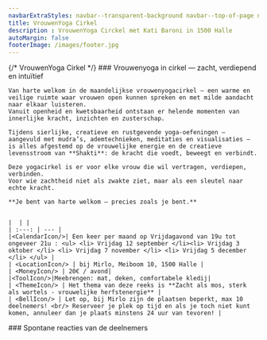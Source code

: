 ```yaml
---
navbarExtraStyles: navbar--transparent-background navbar--top-of-page navbar--dark
title: VrouwenYoga Cirkel
description : VrouwenYoga Circkel met Kati Baroni in 1500 Halle
autoMargin: false
footerImage: /images/footer.jpg
---
```


<Section className="section--auto-margin pb-3">
  <ContentWithBackground src="/images/lessons/vrouwenyogacirkel.jpg" className="vh-50 w-100">
    {/* <SectionFooter className="text--light">
      VrouwenYoga Cirkel
    </SectionFooter> */}
  </ContentWithBackground>
  <Content className="w-100">
    ### Vrouwenyoga in cirkel — zacht, verdiepend en intuïtief
    
    Van harte welkom in de maandelijkse vrouwenyogacirkel – een warme en veilige ruimte waar vrouwen open kunnen spreken en met milde aandacht naar elkaar luisteren.  
    Vanuit openheid en kwetsbaarheid ontstaan er helende momenten van innerlijke kracht, inzichten en zusterschap.
    
    Tijdens sierlijke, creatieve en rustgevende yoga-oefeningen – aangevuld met mudra’s, ademtechnieken, meditaties en visualisaties – is alles afgestemd op de vrouwelijke energie en de creatieve levensstroom van **Shakti**: de kracht die voedt, beweegt en verbindt.
    
    Deze yogacirkel is er voor elke vrouw die wil vertragen, verdiepen, verbinden.  
    Voor wie zachtheid niet als zwakte ziet, maar als een sleutel naar echte kracht.

    **Je bent van harte welkom – precies zoals je bent.**


    |  | |
    | :---: | --- |
    |<CalendarIcon/>| Een keer per maand op Vrijdagavond van 19u tot ongeveer 21u : <ul> <li> Vrijdag 12 september </li><li> Vrijdag 3 oktober </li> <li> Vrijdag 7 november </li> <li> Vrijdag 5 december </li> </ul> |
    | <LocationIcon/> | bij Mirlo, Meiboom 10, 1500 Halle | 
    | <MoneyIcon/> | 20€ / avond| 
    |<ToolIcon/>|Meebrengen: mat, deken, comfortabele kledij|
    | <ThemeIcon/> | Het thema van deze reeks is **Zacht als mos, sterk als wortels - vrouwelijke herfstenergie** | 
    | <BellIcon/> | Let op, bij Mirlo zijn de plaatsen beperkt, max 10 deelnemers! <br/> Reserveer je plek op tijd en als je toch niet kunt komen, annuleer dan je plaats minstens 24 uur van tevoren! | 
    

  </Content>
</Section>

<Section className="pb-3">  
  

  <Content className="w-100 section__content--auto-margin">
     ###  Spontane reacties van de deelnemers      
     <Carousel ContentWithBackgroundImageName="" folderNameWithMdxFiles="yogacircle-testimonial"/>  
  </Content>
</Section>

